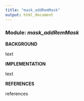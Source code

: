 ```yaml
---
title: "mask_addRemMask"
output: html_document
---
```


### **Module:** ***mask_addRemMask***

**BACKGROUND**

text

**IMPLEMENTATION** 

text

**REFERENCES**

references
